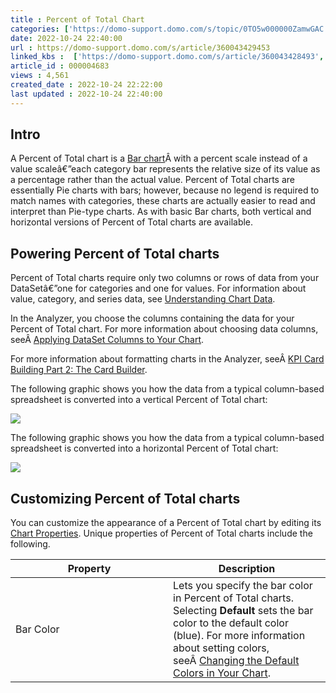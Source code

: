```yaml
---
title : Percent of Total Chart
categories: ['https://domo-support.domo.com/s/topic/0TO5w000000ZamwGAC']
date: 2022-10-24 22:40:00
url : https://domo-support.domo.com/s/article/360043429453
linked_kbs :  ['https://domo-support.domo.com/s/article/360043428493', 'https://domo-support.domo.com/s/article/360042925494', 'https://domo-support.domo.com/s/knowledge-base', 'https://domo-support.domo.com/s/article/360043429913', 'https://domo-support.domo.com/s/article/360043428713', 'https://domo-support.domo.com/s/article/360043429953', 'https://domo-support.domo.com/s/article/360043429653', 'https://domo-support.domo.com/s/article/360042925154', 'https://domo-support.domo.com/s/article/360043428693', 'https://domo-support.domo.com/s/article/360043429933', 'https://domo-support.domo.com/s/article/360043429693', 'https://domo-support.domo.com/s/topic/0TO5w000000ZamwGAC', 'https://domo-support.domo.com/s/article/360043428673', 'https://domo-support.domo.com/s/article/360043429453']
article_id : 000004683
views : 4,561
created_date : 2022-10-24 22:22:00
last updated : 2022-10-24 22:40:00
---
```




Intro
-----


A Percent of Total chart is a [Bar chart](..\bar_chart\index.html "Bar Graph")Â with a percent scale instead of a value scaleâ€”each category bar represents the relative size of its value as a percentage rather than the actual value. Percent of Total charts are essentially Pie charts with bars; however, because no legend is required to match names with categories, these charts are actually easier to read and interpret than Pie-type charts. As with basic Bar charts, both vertical and horizontal versions of Percent of Total charts are available.


Powering Percent of Total charts
--------------------------------


Percent of Total charts require only two columns or rows of data from your DataSetâ€”one for categories and one for values. For information about value, category, and series data, see [Understanding Chart Data](..\understanding_chart_data\index.html "Understanding Chart Data").


In the Analyzer, you choose the columns containing the data for your Percent of Total chart. For more information about choosing data columns, seeÂ [Applying DataSet Columns to Your Chart](..\applying_dataset_columns_to_your_chart\index.html "Applying DataSet Columns to Your Chart").


For more information about formatting charts in the Analyzer, seeÂ [KPI Card Building Part 2: The Card Builder](..\analyzer_overview\index.html "KPI Card Building Part 2: The Card Builder").


The following graphic shows you how the data from a typical column-based spreadsheet is converted into a vertical Percent of Total chart:


![](0.png)


The following graphic shows you how the data from a typical column-based spreadsheet is converted into a horizontal Percent of Total chart:


![](1.png)


Customizing Percent of Total charts
-----------------------------------


You can customize the appearance of a Percent of Total chart by editing its [Chart Properties](..\applying_and_resetting_chart_properties\index.md). Unique properties of Percent of Total charts include the following.




| Property | Description |
| --- | --- |
| Bar Color | Lets you specify the bar color in Percent of Total charts. Selecting **Default** sets the bar color to the default color (blue). For more information about setting colors, seeÂ [Changing the Default Colors in Your Chart](..\changing_the_default_colors_in_your_chart\index.html "Changing the Default Colors in Your Chart"). |